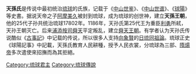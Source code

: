{{unreferenced|time=2011-09-13T08:15:45+00:00}}
{{琉球歷史|隱藏=1}}
'''天孫氏'''是传说中最初统治[[琉球|琉球]]的氏族，记载于《[[中山世鉴|中山世鉴]]》、《[[中山世谱|中山世谱]]》、《[[球陽|球陽]]》等史書。据说天帝之子[[阿摩美久|阿摩美久]]被封到琉球，成为琉球的创世神，建立'''天孫王朝'''，他的25代子孙共统治琉球17802年。1186年，天孙氏第25代王为重臣[[利勇|利勇]]所弒，天孙王朝灭亡。后来[[浦添市|浦添]][[按司|按司]][[舜天|舜天]]平定叛乱，建立[[舜天王朝|舜天王朝]]。有学者认为天孙氏传说酷似《[[古事記|古事記]]》中记载的传说，所以很多人支持[[向象賢|向象賢]]的[[日琉同祖論|日琉同祖論]]。琉球正史《球陽記事》中記載，天孫氏教育人民耕種，授予人民衣裳，分琉球為三部、[[隋煬帝|隋煬帝]]多次遣使來招撫而為其拒絕。

{{琉球歷代君主}}

[[Category:琉球君主|Category:琉球君主]]
[[Category:琉球傳說|Category:琉球傳說]]

{{History-stub}}